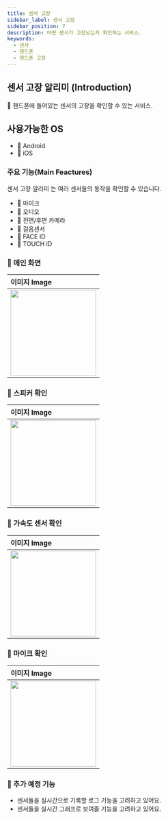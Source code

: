```yaml
---
title: 센서 고장
sidebar_label: 센서 고장
sidebar_position: 7
description: 어떤 센서가 고장났는지 확인하는 서비스.
keywords:
  - 센서
  - 핸드폰
  - 핸드폰 고장
---
```


## 센서 고장 알리미 (Introduction)

👋 핸드폰에 들어있는 센서의 고장을 확인할 수 있는 서비스.

## 사용가능한 OS

- 🍏 Android
- 🍎 iOS

### 주요 기능(Main Feactures)

센서 고장 알리미 는 여러 센서들의 동작을 확인할 수 있습니다.

- 🍋 마이크
- 🍌 오디오
- 🍐 전면/후면 카메라
- 🍊 걸음센서
- 🍉 FACE ID 
- 🍎 TOUCH ID

### 🍋 메인 화면

| 이미지 Image                                                 |
| :----------------------------------------------------------- |
| <img src="/img/screenshot/sensor/image1.jpeg" width="200" /> |

### 🍋 스피커 확인

| 이미지 Image                                                 |
| :----------------------------------------------------------- |
| <img src="/img/screenshot/sensor/image2.jpeg" width="200" /> |

### 🍌 가속도 센서 확인

| 이미지 Image                                                 |
| :----------------------------------------------------------- |
| <img src="/img/screenshot/sensor/image3.jpeg" width="200" /> |

### 🍐 마이크 확인
| 이미지 Image                                                 | 
| :----------------------------------------------------------- | 
| <img src="/img/screenshot/sensor/image4.jpeg" width="200" /> | 


### 🍉 추가 예정 기능

- 센서들을 실시간으로 기록할 로그 기능을 고려하고 있어요.
- 센서들을 실시간 그래프로 보여줄 기능을 고려하고 있어요.

<!---
devbalmuda/devbalmuda is a ✨ special ✨ repository because its `README.md` (this file) appears on your GitHub profile.
You can click the Preview link to take a look at your changes.
--->
